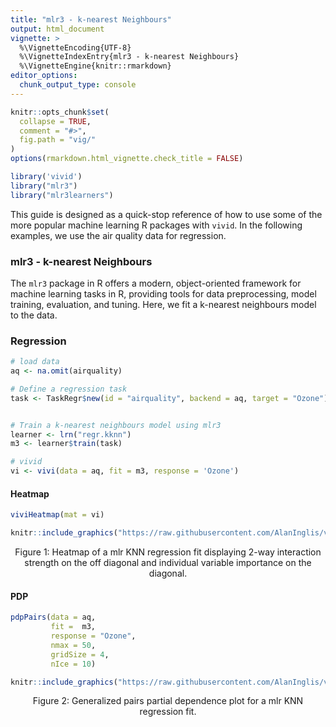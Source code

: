 ```yaml
---
title: "mlr3 - k-nearest Neighbours"
output: html_document
vignette: >
  %\VignetteEncoding{UTF-8}
  %\VignetteIndexEntry{mlr3 - k-nearest Neighbours}
  %\VignetteEngine{knitr::rmarkdown}
editor_options:
  chunk_output_type: console
---
```



```r
knitr::opts_chunk$set(
  collapse = TRUE,
  comment = "#>",
  fig.path = "vig/"
)
options(rmarkdown.html_vignette.check_title = FALSE)
```

<!-- avoid border around images -->
<style>
img {
  border: 0;
  }
</style>

```r
library('vivid')
library("mlr3")
library("mlr3learners")
```

This guide is designed as a quick-stop reference of how to use some of the more popular machine learning R packages with `vivid`.  In the following examples, we use the air quality data for regression. 

### mlr3 - k-nearest Neighbours
The `mlr3` package in R offers a modern, object-oriented framework for machine learning tasks in R, providing tools for data preprocessing, model training, evaluation, and tuning. Here, we fit a k-nearest neighbours model to the data.

### Regression 
```r
# load data
aq <- na.omit(airquality)

# Define a regression task
task <- TaskRegr$new(id = "airquality", backend = aq, target = "Ozone")


# Train a k-nearest neighbours model using mlr3
learner <- lrn("regr.kknn")
m3 <- learner$train(task)

# vivid
vi <- vivi(data = aq, fit = m3, response = 'Ozone')
```


#### Heatmap
```r
viviHeatmap(mat = vi)
```


```r
knitr::include_graphics("https://raw.githubusercontent.com/AlanInglis/vivid/master/vignettes/vig/mlr_r_heat-1.png")
```
<center>
<caption><span id="fig1:fig1">Figure 1: </span>Heatmap of a mlr KNN regression fit displaying 2-way interaction strength on the off diagonal and individual variable importance on the diagonal.</caption>
  </center>

#### PDP
```r
pdpPairs(data = aq, 
         fit =  m3, 
         response = "Ozone", 
         nmax = 50, 
         gridSize = 4,         
         nIce = 10)
```



```r
knitr::include_graphics("https://raw.githubusercontent.com/AlanInglis/vivid/master/vignettes/vig/mlr_r_pdp-1.png")
```
<center>
<caption><span id="fig2:fig2">Figure 2: </span>Generalized pairs partial dependence plot for a mlr KNN regression fit.</caption>
</center>




<!-- ### Classification -->
<!-- ```{r, eval = T} -->
<!-- library("mlr3") -->

<!-- # Define a classification task with iris dataset -->
<!-- task <- TaskClassif$new(id = "iris", backend = iris, target = "Species") -->

<!-- # Train a k-nearest neighbours model using mlr3 -->
<!-- learner <- lrn("classif.kknn", predict_type = 'prob') -->
<!-- m3 <- learner$train(task) -->


<!-- # vivid -->
<!-- vi <- vivi(data = iris, fit = m3, response = 'Species') -->
<!-- ``` -->



<!-- #### Heatmap -->
<!-- ```{r, mlr_c_heat,  out.width = '100%', eval = T} -->
<!-- viviHeatmap(mat = vi) -->
<!-- ``` -->


<!-- ```{r, echo = F,  out.width = '100%'} -->
<!-- knitr::include_graphics("https://raw.githubusercontent.com/AlanInglis/vivid/master/vignettes/vig/mlr_c_heat-1.png") -->
<!-- ``` -->
<!-- <center> -->
<!-- <caption><span id="fig3:fig3">Figure 3: </span>Heatmap of a mlr KNN classification fit displaying 2-way interaction strength on the off diagonal and individual variable importance on the diagonal.</caption> -->
<!--   </center> -->

<!-- #### PDP -->
<!-- ```{r, mlr_c_pdp, eval = F} -->
<!-- pdpPairs(data = iris,  -->
<!--          fit =  m3,  -->
<!--         response = 'Species',  -->
<!--         class = 'setosa', -->
<!--          nmax = 50,  -->
<!--          gridSize = 4,          -->
<!--          nIce = 10) -->

<!-- ``` -->

<!-- ```{r, echo = F,  out.width = '100%'} -->
<!-- knitr::include_graphics("https://raw.githubusercontent.com/AlanInglis/vivid/master/vignettes/vig/mlr_c_pdp-1.png") -->
<!-- ``` -->
<!-- <center> -->
<!-- <caption><span id="fig4:fig4">Figure 4: </span>Generalized pairs partial dependence plot for a mlr KNN classification fit.</caption> -->
<!-- </center> -->


